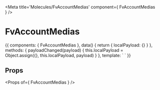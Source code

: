 
<Meta title='Molecules/FvAccountMedias' component={ FvAccountMedias } />

# FvAccountMedias

<Canvas>
<Story name='Common' height='150px'>{{
  components: { FvAccountMedias },
  data() {
    return {
      localPayload: {}
    }
  },
  methods: {
    payloadChanged(payload) {
      this.localPayload = Object.assign({}, this.localPayload, payload)
    }
  },
  template: `<FvAccountMedias
    :payload="localPayload"
    @payload:changed="payloadChanged"
  >
  </FvAccountMedias>`
}}</Story>
</Canvas>

## Props

<Props of={ FvAccountMedias } />
